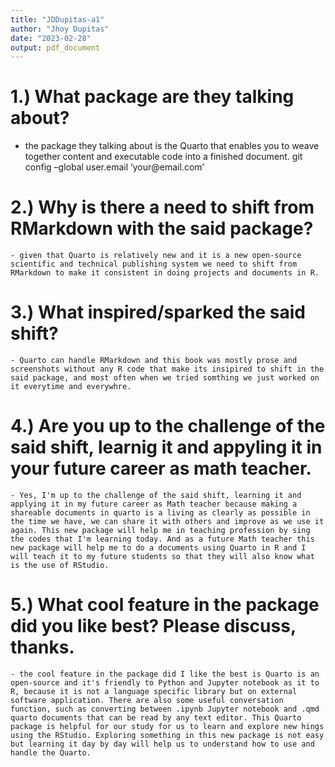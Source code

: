 ```yaml
---
title: "JDDupitas-a1"
author: "Jhoy Dupitas"
date: "2023-02-28"
output: pdf_document
---
```


# 1.) What package are they talking about?
  - the package they talking about is the Quarto that enables you to weave together content and executable code into a finished document.
git config --global user.email 'your@email.com'

# 2.) Why is there a need to shift from RMarkdown with the said package?
	- given that Quarto is relatively new and it is a new open-source scientific and technical publishing system we need to shift from RMarkdown to make it consistent in doing projects and documents in R.

# 3.) What inspired/sparked the said shift?
	- Quarto can handle RMarkdown and this book was mostly prose and screenshots without any R code that make its insipired to shift in the said package, and most often when we tried somthing we just worked on it everytime and everywhre.

# 4.) Are you up to the challenge of the said shift, learnig it and appyling it in your future career as math teacher. 
	- Yes, I'm up to the challenge of the said shift, learning it and applying it in my future career as Math teacher because making a shareable documents in quarto is a living as clearly as possible in the time we have, we can share it with others and improve as we use it again. This new package will help me in teaching profession by sing the codes that I'm learning today. And as a future Math teacher this new package will help me to do a documents using Quarto in R and I will teach it to my future students so that they will also know what is the use of RStudio.

# 5.) What cool feature in the package did you like best? Please discuss, thanks.
	- the cool feature in the package did I like the best is Quarto is an open-source and it's friendly to Python and Jupyter notebook as it to R, because it is not a language specific library but on external software application. There are also some useful conversation function, such as converting between .ipynb Jupyter notebook and .qmd quarto documents that can be read by any text editor. This Quarto package is helpful for our study for us to learn and explore new hings using the RStudio. Exploring something in this new package is not easy but learning it day by day will help us to understand how to use and handle the Quarto. 
	
	
